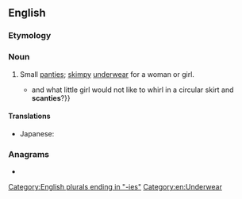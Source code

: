 ==English==

===Etymology===
{{suffix|en|scanty|s}}

===Noun===
{{en-plural noun}}

# Small [[panties]]; [[skimpy]] [[underwear]] for a woman or girl.
#* {{quote-book|year=1955|author=[[w:Vladimir Nabokov|Vladimir Nabokov]]|title=[[w:Lolita|Lolita]]
|passage={{...}} and what little girl would not like to whirl in a circular skirt and '''scanties'''?}}

====Translations====
{{trans-top|small panties}}
* Japanese: {{t|ja|スキャンティー|tr=sukyantī}}
{{trans-mid}}
{{trans-bottom}}

===Anagrams===
* {{anagrams|en|a=aceinsst|Castines|acnestis|cineasts}}

[[Category:English plurals ending in "-ies"]]
[[Category:en:Underwear]]